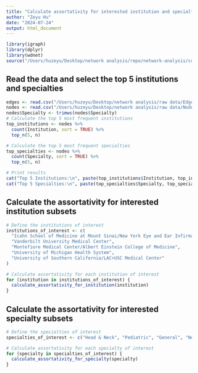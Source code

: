 ```yaml
---
title: "Calculate assortativity for interested institution and specialty subset"
author: "Zeyu Hu"
date: "2024-07-24"
output: html_document
---
```


```r
library(igraph)
library(dplyr)
library(wdnet)
source("/Users/huzeyu/Desktop/network analysis/repo/network-analysis/code/utility.R")
```

## Read the data and select the top 5 institutions and specialties
```r
edges <- read.csv("/Users/huzeyu/Desktop/network analysis/raw data/Edges_Weighted.csv")
nodes <- read.csv("/Users/huzeyu/Desktop/network analysis/raw data/Nodes.csv")
nodes$Specialty <- trimws(nodes$Specialty)
# Calculate the top 5 most frequent institutions
top_institutions <- nodes %>%
  count(Institution, sort = TRUE) %>%
  top_n(5, n)

# Calculate the top 5 most frequent specialties
top_specialties <- nodes %>%
  count(Specialty, sort = TRUE) %>%
  top_n(5, n)

# Print results
cat("Top 5 Institutions:\n", paste(top_institutions$Institution, top_institutions$n, sep = ":", collapse = "\n"), "\n")
cat("Top 5 Specialties:\n", paste(top_specialties$Specialty, top_specialties$n, sep = ": ", collapse = "\n"), "\n")
```
## Calculate the assortativity for interested institution subsets
```r
# Define the institutions of interest
institutions_of_interest <- c(
  "Icahn School of Medicine at Mount Sinai/New York Eye and Ear Infirmary at Mount Sinai",
  "Vanderbilt University Medical Center",
  "Montefiore Medical Center/Albert Einstein College of Medicine",
  "University of Michigan Health System",
  "University of Southern California/LAC+USC Medical Center"
)

# Calculate assortativity for each institution of interest
for (institution in institutions_of_interest) {
  calculate_assortativity_for_institution(institution)
}
```

## Calculate the assortativity for interested specialty subsets
```r
# Define the specialties of interest
specialties_of_interest <- c("Head & Neck", "Pediatric", "General", "Neurotology", "Facial Plastics")

# Calculate assortativity for each specialty of interest
for (specialty in specialties_of_interest) {
  calculate_assortativity_for_specialty(specialty)
}
```